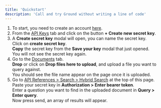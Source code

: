 ```yaml
---
title: 'Quickstart'
description: 'Call and try Ground without writing a line of code'
---
```


1. To start, you need to create an account [here](http://platform.ground.dev/dashboard).
2. From the [API Keys](https://platform.ground.dev/dashboard/api-keys) tab and click on the button **+ Create new secret key**.
3. A **Create secret key** modal will open, you can name the secret key.<br />
Click on **create secret key**.<br />
**Copy** the secret key from the **Save your key** modal that just opened.<br />
<Warning>You will not see the secret key again.</Warning>
4. Go to the [Documents](https://platform.ground.dev/dashboard/documents) tab.<br />
**Drop** or click on **Drop files here to upload**, and upload a file you want to query against.<br />
You should see the file name appear on the page once it is uploaded.
6. Go to [API References > Search > Hybrid Search](/api-reference/endpoint/hybrid-search) at the top of this page.<br />
Paste your secret key in **Authorization > Enter bearer token**.<br />
Enter a question you want to find in the uploaded document in **Query > Enter query**.<br />
Now press send, an array of results will appear.

